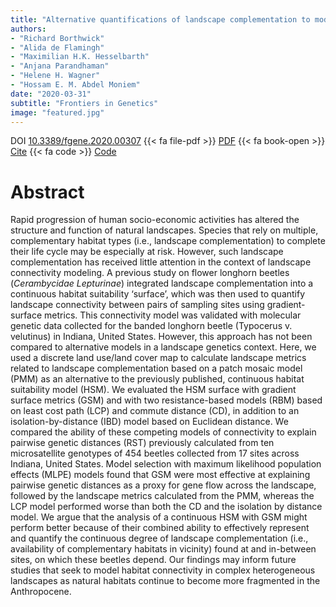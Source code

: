 ```yaml
---
title: "Alternative quantifications of landscape complementation to model gene flow in Banded Longhorn Beetles [Typocerus v. velutinus (Olivier)]"
authors: 
- "Richard Borthwick"
- "Alida de Flamingh"
- "Maximilian H.K. Hesselbarth"
- "Anjana Parandhaman"
- "Helene H. Wagner"
- "Hossam E. M. Abdel Moniem"
date: "2020-03-31"
subtitle: "Frontiers in Genetics"
image: "featured.jpg"
---
```


DOI [10.3389/fgene.2020.00307](http://doi.org/10.3389/fgene.2020.00307) 
{{< fa file-pdf >}} [PDF](Borthwick_2020_Frontiers_in_Genetics_11.pdf) 
{{< fa book-open >}} [Cite](cite.bib) 
{{< fa code >}} [Code](https://github.com/mhesselbarth/Borthwick_et_al_2019_Front_Genet)

# Abstract

Rapid progression of human socio-economic activities has altered the structure and function of natural landscapes. Species that rely on multiple, complementary habitat types (i.e., landscape complementation) to complete their life cycle may be especially at risk. However, such landscape complementation has received little attention in the context of landscape connectivity modeling. A previous study on flower longhorn beetles (*Cerambycidae Lepturinae*) integrated landscape complementation into a continuous habitat suitability 'surface', which was then used to quantify landscape connectivity between pairs of sampling sites using gradient-surface metrics. This connectivity model was validated with molecular genetic data collected for the banded longhorn beetle (Typocerus v. velutinus) in Indiana, United States. However, this approach has not been compared to alternative models in a landscape genetics context. Here, we used a discrete land use/land cover map to calculate landscape metrics related to landscape complementation based on a patch mosaic model (PMM) as an alternative to the previously published, continuous habitat suitability model (HSM). We evaluated the HSM surface with gradient surface metrics (GSM) and with two resistance-based models (RBM) based on least cost path (LCP) and commute distance (CD), in addition to an isolation-by-distance (IBD) model based on Euclidean distance. We compared the ability of these competing models of connectivity to explain pairwise genetic distances (RST) previously calculated from ten microsatellite genotypes of 454 beetles collected from 17 sites across Indiana, United States. Model selection with maximum likelihood population effects (MLPE) models found that GSM were most effective at explaining pairwise genetic distances as a proxy for gene flow across the landscape, followed by the landscape metrics calculated from the PMM, whereas the LCP model performed worse than both the CD and the isolation by distance model. We argue that the analysis of a continuous HSM with GSM might perform better because of their combined ability to effectively represent and quantify the continuous degree of landscape complementation (i.e., availability of complementary habitats in vicinity) found at and in-between sites, on which these beetles depend. Our findings may inform future studies that seek to model habitat connectivity in complex heterogeneous landscapes as natural habitats continue to become more fragmented in the Anthropocene.

